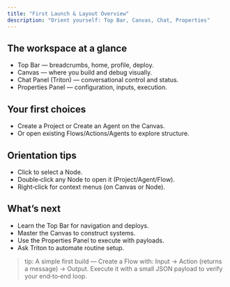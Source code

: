 ```yaml
---
title: "First Launch & Layout Overview"
description: "Orient yourself: Top Bar, Canvas, Chat, Properties"
---
```


## The workspace at a glance

- Top Bar — breadcrumbs, home, profile, deploy.
- Canvas — where you build and debug visually.
- Chat Panel (Triton) — conversational control and status.
- Properties Panel — configuration, inputs, execution.

## Your first choices

- Create a Project or Create an Agent on the Canvas.
- Or open existing Flows/Actions/Agents to explore structure.

## Orientation tips

- Click to select a Node.
- Double‑click any Node to open it (Project/Agent/Flow).
- Right‑click for context menus (on Canvas or Node).

## What’s next

- Learn the Top Bar for navigation and deploys.
- Master the Canvas to construct systems.
- Use the Properties Panel to execute with payloads.
- Ask Triton to automate routine setup.

> tip: A simple first build — Create a Flow with: Input → Action (returns a message) → Output. Execute it with a small JSON payload to verify your end‑to‑end loop.